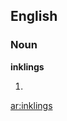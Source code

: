 {{see|Inklings}}
==English==

===Noun===
'''inklings'''

# {{plural of|[[inkling]]}}

[[ar:inklings]]
